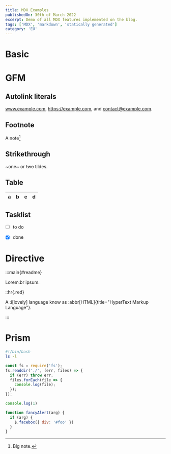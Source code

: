```yaml
---
title: MDX Examples
publishedOn: 30th of March 2022
excerpt: Demo of all MDX features implemented on the blog.
tags: ['MDX', 'markdown', 'statically generated']
category: 'EU'
---
```


# Basic



# GFM

## Autolink literals

www.example.com, https://example.com, and contact@example.com.

## Footnote

A note[^1]

[^1]: Big note.

## Strikethrough

~one~ or ~~two~~ tildes.

## Table

| a | b  |  c |  d  |
| - | :- | -: | :-: |

## Tasklist

* [ ] to do
* [x] done


# Directive
:::main{#readme}

Lorem:br
ipsum.

::hr{.red}

A :i[lovely] language know as :abbr[HTML]{title="HyperText Markup Language"}.

:::


# Prism
```bash
#!/bin/bash
ls -l
```

``` javascript
const fs = require('fs');
fs.readdir('./', (err, files) => {
  if (err) throw err;
  files.forEach(file => {
    console.log(file);
  });
});
```

~~~js
console.log(1)
~~~

```js {1,3-4} showLineNumbers
function fancyAlert(arg) {
  if (arg) {
    $.facebox({ div: '#foo' })
  }
}
```
